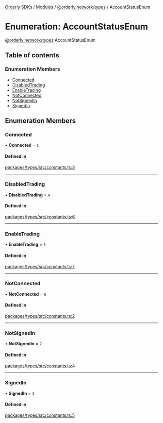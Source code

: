 [Orderly SDKs](./../README) / [Modules](./../modules) / [@orderly.network/types](./../modules/orderly_network_types) / AccountStatusEnum

# Enumeration: AccountStatusEnum

[@orderly.network/types](./../modules/orderly_network_types).AccountStatusEnum

## Table of contents

### Enumeration Members

- [Connected](./orderly_network_types.AccountStatusEnum#connected)
- [DisabledTrading](./orderly_network_types.AccountStatusEnum#disabledtrading)
- [EnableTrading](./orderly_network_types.AccountStatusEnum#enabletrading)
- [NotConnected](./orderly_network_types.AccountStatusEnum#notconnected)
- [NotSignedIn](./orderly_network_types.AccountStatusEnum#notsignedin)
- [SignedIn](./orderly_network_types.AccountStatusEnum#signedin)

## Enumeration Members

### Connected

• **Connected** = ``1``

#### Defined in

[packages/types/src/constants.ts:3](https://github.com/OrderlyNetwork/js-sdk/blob/3b49bc1a/packages/types/src/constants.ts#L3)

___

### DisabledTrading

• **DisabledTrading** = ``4``

#### Defined in

[packages/types/src/constants.ts:6](https://github.com/OrderlyNetwork/js-sdk/blob/3b49bc1a/packages/types/src/constants.ts#L6)

___

### EnableTrading

• **EnableTrading** = ``5``

#### Defined in

[packages/types/src/constants.ts:7](https://github.com/OrderlyNetwork/js-sdk/blob/3b49bc1a/packages/types/src/constants.ts#L7)

___

### NotConnected

• **NotConnected** = ``0``

#### Defined in

[packages/types/src/constants.ts:2](https://github.com/OrderlyNetwork/js-sdk/blob/3b49bc1a/packages/types/src/constants.ts#L2)

___

### NotSignedIn

• **NotSignedIn** = ``2``

#### Defined in

[packages/types/src/constants.ts:4](https://github.com/OrderlyNetwork/js-sdk/blob/3b49bc1a/packages/types/src/constants.ts#L4)

___

### SignedIn

• **SignedIn** = ``3``

#### Defined in

[packages/types/src/constants.ts:5](https://github.com/OrderlyNetwork/js-sdk/blob/3b49bc1a/packages/types/src/constants.ts#L5)
